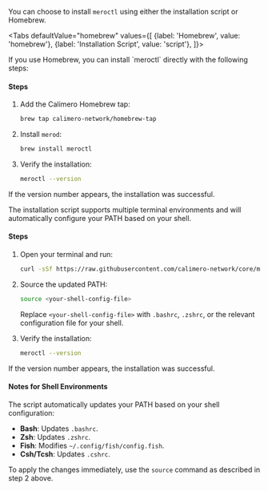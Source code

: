 You can choose to install `meroctl` using either the installation script or
Homebrew.


<Tabs
    defaultValue="homebrew"
    values={[
        {label: 'Homebrew', value: 'homebrew'},
        {label: 'Installation Script', value: 'script'},
    ]}>

<TabItem value="homebrew">
If you use Homebrew, you can install `meroctl` directly with the following
steps:

#### Steps

1. Add the Calimero Homebrew tap:

   ```bash
   brew tap calimero-network/homebrew-tap
   ```

2. Install `merod`:

   ```bash
   brew install meroctl
   ```

3. Verify the installation:
   ```bash
   meroctl --version
   ```

If the version number appears, the installation was successful.

</TabItem>
<TabItem value="script">
The installation script supports multiple terminal environments and will
automatically configure your PATH based on your shell.

#### Steps

1. Open your terminal and run:

   ```bash
   curl -sSf https://raw.githubusercontent.com/calimero-network/core/master/scripts/install-meroctl.sh | bash
   ```

2. Source the updated PATH:

   ```bash
   source <your-shell-config-file>
   ```

   Replace `<your-shell-config-file>` with `.bashrc`, `.zshrc`, or the relevant
   configuration file for your shell.

3. Verify the installation:
   ```bash
   meroctl --version
   ```

If the version number appears, the installation was successful.

#### Notes for Shell Environments

The script automatically updates your PATH based on your shell configuration:

- **Bash**: Updates `.bashrc`.
- **Zsh**: Updates `.zshrc`.
- **Fish**: Modifies `~/.config/fish/config.fish`.
- **Csh/Tcsh**: Updates `.cshrc`.

To apply the changes immediately, use the `source` command as described in step
2 above.

</TabItem>
</Tabs>
